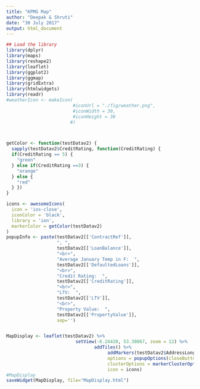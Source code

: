 ```yaml
---
title: "KPMG Map"
author: "Deepak & Shruti"
date: "30 July 2017"
output: html_document
---
```


```r
## Load the library
library(dplyr)
library(maps)
library(reshape2)
library(leaflet)
library(ggplot2)
library(ggmap)
library(gridExtra)
library(htmlwidgets)
library(readr)
#weatherIcon <- makeIcon(
                         #iconUrl = "./fig/weather.png",
                         #iconWidth = 30, 
                         #iconHeight = 30
                        #)



getColor <- function(testDatav2) {
  sapply(testDatav2$CreditRating, function(CreditRating) {
  if(CreditRating == 5) {
    "green"
  } else if(CreditRating ==3) {
    "orange"
  } else {
    "red"
  } })
}

icons <- awesomeIcons(
  icon = 'ios-close',
  iconColor = 'black',
  library = 'ion',
  markerColor = getColor(testDatav2)
)
popupInfo <- paste(testDatav2[['ContractRef']], 
                   ", ", 
                   testDatav2[['LoanBalance']],
                   "<br>", 
                   "Average January Temp in F:  ",
                   testDatav2[['DefaultedLoans']],
                   "<br>", 
                   "Credit Rating:  ",
                   testDatav2[['CreditRating']],
                   "<br>", 
                   "LTV:  ",
                   testDatav2[['LTV']],
                   "<br>", 
                   "Property Value:  ",
                   testDatav2[['PropertyValue']],
                   sep='')


MapDisplay <- leaflet(testDatav2) %>% 
                          setView(-6.24420, 53.30867, zoom = 12) %>%
                                 addTiles() %>%
                                      addMarkers(testDatav2$AddressLongitude, testDatav2$AddressLatitude, popup= ~ popupInfo,
                                      options = popupOptions(closeButton = TRUE),
                                      clusterOptions = markerClusterOptions(), 
                                      icon = icons)
#MapDisplay
saveWidget(MapDisplay, file="MapDisplay.html")

```